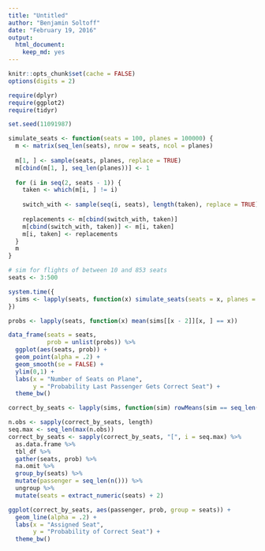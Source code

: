 ```yaml
---
title: "Untitled"
author: "Benjamin Soltoff"
date: "February 19, 2016"
output: 
  html_document: 
    keep_md: yes
---
```


```r
knitr::opts_chunk$set(cache = FALSE)
options(digits = 2)
```

```r
require(dplyr)
require(ggplot2)
require(tidyr)

set.seed(11091987)

simulate_seats <- function(seats = 100, planes = 100000) {
  m <- matrix(seq_len(seats), nrow = seats, ncol = planes)
  
  m[1, ] <- sample(seats, planes, replace = TRUE)
  m[cbind(m[1, ], seq_len(planes))] <- 1
  
  for (i in seq(2, seats - 1)) {
    taken <- which(m[i, ] != i)
    
    switch_with <- sample(seq(i, seats), length(taken), replace = TRUE)
    
    replacements <- m[cbind(switch_with, taken)]
    m[cbind(switch_with, taken)] <- m[i, taken]
    m[i, taken] <- replacements
  }
  m
}
```

```r
# sim for flights of between 10 and 853 seats
seats <- 3:500

system.time({
  sims <- lapply(seats, function(x) simulate_seats(seats = x, planes = 10000))
})

probs <- lapply(seats, function(x) mean(sims[[x - 2]][x, ] == x))
```

```r
data_frame(seats = seats,
           prob = unlist(probs)) %>%
  ggplot(aes(seats, prob)) +
  geom_point(alpha = .2) +
  geom_smooth(se = FALSE) +
  ylim(0,1) +
  labs(x = "Number of Seats on Plane",
       y = "Probability Last Passenger Gets Correct Seat") +
  theme_bw()
```

```r
correct_by_seats <- lapply(sims, function(sim) rowMeans(sim == seq_len(nrow(sim))))

n.obs <- sapply(correct_by_seats, length)
seq.max <- seq_len(max(n.obs))
correct_by_seats <- sapply(correct_by_seats, "[", i = seq.max) %>%
  as.data.frame %>%
  tbl_df %>%
  gather(seats, prob) %>%
  na.omit %>%
  group_by(seats) %>%
  mutate(passenger = seq_len(n())) %>%
  ungroup %>%
  mutate(seats = extract_numeric(seats) + 2)
```

```r
ggplot(correct_by_seats, aes(passenger, prob, group = seats)) +
  geom_line(alpha = .2) +
  labs(x = "Assigned Seat",
       y = "Probability of Correct Seat") +
  theme_bw()
```



